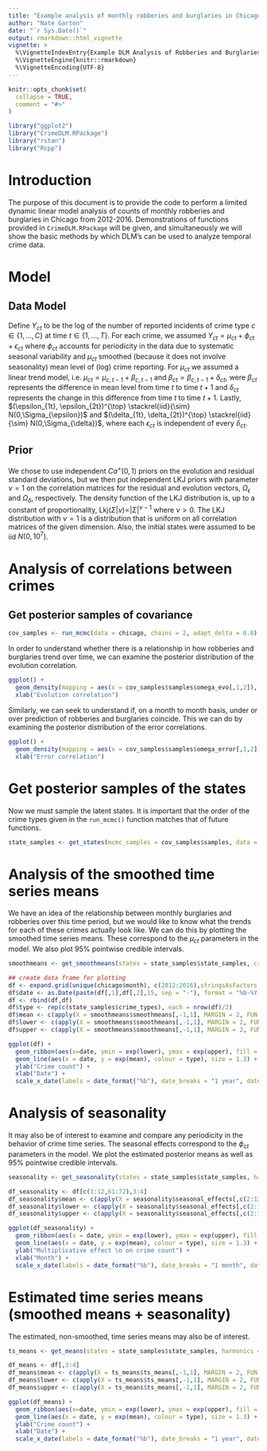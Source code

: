 ```yaml
---
title: "Example analysis of monthly robberies and burglaries in Chicago from 2012-2016"
author: "Nate Garton"
date: "`r Sys.Date()`"
output: rmarkdown::html_vignette
vignette: >
  %\VignetteIndexEntry{Example DLM Analysis of Robberies and Burglaries}
  %\VignetteEngine{knitr::rmarkdown}
  %\VignetteEncoding{UTF-8}
---
```


```r
knitr::opts_chunk$set(
  collapse = TRUE,
  comment = "#>"
)
```

```r
library("ggplot2")
library("CrimeDLM.RPackage")
library("rstan")
library("Rcpp")
```

# Introduction
The purpose of this document is to provide the code to perform a limited dynamic linear model analysis of counts of monthly robberies and burglaries in Chicago from 2012-2016. Demonstrations of functions provided in `CrimeDLM.RPackage` will be given, and simultaneously we will show the basic methods by which DLM's can be used to analyze temporal crime data. 

# Model
## Data Model
Define $Y_{ct}$ to be the log of the number of reported incidents of crime type 
$c\in \{1, \ldots, C\}$ at time $t\in \{1, \ldots, T\}$. 
For each crime,
we assumed 
$Y_{ct} = \mu_{ct} + \phi_{ct} + \epsilon_{ct}$ 
where $\phi_{ct}$ accounts for periodicity in the data due to systematic
seasonal variability and 
$\mu_{ct}$ smoothed (because it does not involve seasonality) mean level of (log) crime reporting.
For $\mu_{ct}$ we assumed a linear trend model, 
i.e. $\mu_{ct} = \mu_{c,t-1} + \beta_{c,t-1}$ and 
$\beta_{ct} = \beta_{c,t-1} + \delta_{ct}$,
were $\beta_{ct}$ represents the difference in mean level from time $t$ to time
$t+1$ and $\delta_{ct}$ represents the change in this difference from time $t$ 
to time $t+1$. Lastly, $(\epsilon_{1t}, \epsilon_{2t})^{\top} \stackrel{iid}{\sim} N(0,\Sigma_{\epsilon})$ and  $(\delta_{1t}, \delta_{2t})^{\top} \stackrel{iid}{\sim} N(0,\Sigma_{\delta})$, where each $\epsilon_{ct}$ is independent of every $\delta_{ct}$.

## Prior 
We chose to use independent $Ca^{+}(0,1)$ priors on the evolution and residual standard deviations, but we then put independent LKJ priors with parameter $\nu = 1$ on the correlation matrices for the residual and evolution vectors, $\Omega_\epsilon$ and $\Omega_\delta$, respectively. The density function of the LKJ distribution is, up to a constant of proportionality, $\text{Lkj}(\Sigma|\nu) \propto |\Sigma|^{\nu - 1}$ where $\nu > 0$. The LKJ distribution with $\nu = 1$ is a distribution that is uniform on all correlation matrices of the given dimension. Also, the initial states were assumed to be iid $N(0,10^7)$.

# Analysis of correlations between crimes

## Get posterior samples of covariance 
```r
cov_samples <- run_mcmc(data = chicago, chains = 2, adapt_delta = 0.8)
```

In order to understand whether there is a relationship in how robberies and burglaries trend over time, we can examine the posterior distribution of the evolution correlation.
```r
ggplot() +
  geom_density(mapping = aes(x = cov_samples$samples$omega_evo[,1,2]), fill = "blue", alpha = 0.5) +
  xlab("Evolution correlation")
```

Similarly, we can seek to understand if, on a month to month basis, under or over prediction of robberies and burglaries coincide. This we can do by examining the posterior distribution of the error correlations.
```r
ggplot() +
  geom_density(mapping = aes(x = cov_samples$samples$omega_error[,1,2]), fill = "red", alpha = 0.5) +
  xlab("Error correlation")
```


# Get posterior samples of the states
Now we must sample the latent states. It is important that the order of the crime types given in the `run_mcmc()` function matches that of future functions.
```r
state_samples <- get_states(mcmc_samples = cov_samples$samples, data = chicago, crime_types = cov_samples$crime_types)
```

# Analysis of the smoothed time series means
We have an idea of the relationship between monthly burglaries and robberies over this time period, but we would like to know what the trends for each of these crimes actually look like. We can do this by plotting the smoothed time series means. These correspond to the $\mu_{ct}$ parameters in the model. We also plot 95% pointwise credible intervals.
```r
smoothmeans <- get_smoothmeans(states = state_samples$state_samples, crime_types = state_samples$crime_types)

## create data frame for plotting 
df <- expand.grid(unique(chicago$month), c(2012:2016),stringsAsFactors = FALSE)
df$date <- as.Date(paste(df[,1],df[,2],15, sep = "-"), format = "%b-%Y-%d")
df <- rbind(df,df)
df$type <- rep(c(state_samples$crime_types), each = nrow(df)/2)
df$mean <- c(apply(X = smoothmeans$smoothmeans[,-1,1], MARGIN = 2, FUN = mean), apply(X = smoothmeans$smoothmeans[,-61,2], MARGIN = 2, FUN = mean))
df$lower <- c(apply(X = smoothmeans$smoothmeans[,-1,1], MARGIN = 2, FUN = quantile, probs = 0.025), apply(X = smoothmeans$smoothmeans[,-61,2], MARGIN = 2, FUN = quantile, probs = 0.025))
df$upper <- c(apply(X = smoothmeans$smoothmeans[,-1,1], MARGIN = 2, FUN = quantile, probs = 0.975), apply(X = smoothmeans$smoothmeans[,-61,2], MARGIN = 2, FUN = quantile, probs = 0.975))

ggplot(df) +
  geom_ribbon(aes(x=date, ymin = exp(lower), ymax = exp(upper), fill = type), alpha = 0.5) +
  geom_line(aes(x = date, y = exp(mean), colour = type), size = 1.3) +
  ylab("Crime count") +
  xlab("Date") + 
  scale_x_date(labels = date_format("%b"), date_breaks = "1 year", date_labels = "%b-%Y")
```


# Analysis of seasonality
It may also be of interest to examine and compare any periodicity in the behavior of crime time series. The seasonal effects correspond to the $\phi_{ct}$ parameters in the model. We plot the estimated posterior means as well as 95% pointwise credible intervals.
```r
seasonality <- get_seasonality(states = state_samples$state_samples, harmonics = 4, crime_types = state_samples$crime_types)

df_seasonality <- df[c(1:12,61:72),3:4]
df_seasonality$mean <- c(apply(X = seasonality$seasonal_effects[,c(2:13),1], MARGIN = 2, FUN = mean), apply(X = seasonality$seasonal_effects[,c(2:13),2], MARGIN = 2, FUN = mean))
df_seasonality$lower <- c(apply(X = seasonality$seasonal_effects[,c(2:13),1], MARGIN = 2, FUN = quantile, probs = 0.025), apply(X = seasonality$seasonal_effects[,c(2:13),2], MARGIN = 2, FUN = quantile, probs = 0.025))
df_seasonality$upper <- c(apply(X = seasonality$seasonal_effects[,c(2:13),1], MARGIN = 2, FUN = quantile, probs = 0.975), apply(X = seasonality$seasonal_effects[,c(2:13),2], MARGIN = 2, FUN = quantile, probs = 0.975))

ggplot(df_seasonality) +
  geom_ribbon(aes(x = date, ymin = exp(lower), ymax = exp(upper), fill = type), alpha = 0.5) +
  geom_line(aes(x = date, y = exp(mean), colour = type), size = 1.3) +
  ylab("Multiplicative effect \n on crime count") +
  xlab("Month") +
  scale_x_date(labels = date_format("%b"), date_breaks = "1 month", date_labels = "%b")
```


# Estimated time series means (smoothed means + seasonality)
The estimated, non-smoothed, time series means may also be of interest.

```r
ts_means <- get_means(states = state_samples$state_samples, harmonics = 4, crime_types = state_samples$crime_types)

df_means <- df[,3:4]
df_means$mean <- c(apply(X = ts_means$ts_means[,-1,1], MARGIN = 2, FUN = mean), apply(X = ts_means$ts_means[,-61,2], MARGIN = 2, FUN = mean))
df_means$lower <- c(apply(X = ts_means$ts_means[,-1,1], MARGIN = 2, FUN = quantile, probs = 0.025), apply(X = ts_means$ts_means[,-61,2], MARGIN = 2, FUN = quantile, probs = 0.025))
df_means$upper <- c(apply(X = ts_means$ts_means[,-1,1], MARGIN = 2, FUN = quantile, probs = 0.975), apply(X = ts_means$ts_means[,-61,2], MARGIN = 2, FUN = quantile, probs = 0.975))

ggplot(df_means) +
  geom_ribbon(aes(x=date, ymin = exp(lower), ymax = exp(upper), fill = type), alpha = 0.5) +
  geom_line(aes(x = date, y = exp(mean), colour = type), size = 1.3) +
  ylab("Crime count") +
  xlab("Date") +
  scale_x_date(labels = date_format("%b"), date_breaks = "1 year", date_labels = "%b-%Y")
```

